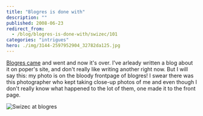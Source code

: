 ```yaml
---
title: "Blogres is done with"
description: ""
published: 2008-06-23
redirect_from:
  - /blog/blogres-is-done-with/swizec/101
categories: "intrigues"
hero: ./img/3144-2597952904_32782da125.jpg
---
```


[Blogres came](https://swizec.com/index.php/mode=news/id=329) and went and now it's over. I've arleady written a blog about it on poper's site, and don't really like writing another right now. But I will say this: my photo is on the bloody frontpage of blogres! I swear there was this photographer who kept taking close-up photos of me and even though I don't really know what happened to the lot of them, one made it to the front page.

![Swizec at blogres](./img/3144-2597952904_32782da125.jpg "Swizec at blogres")
